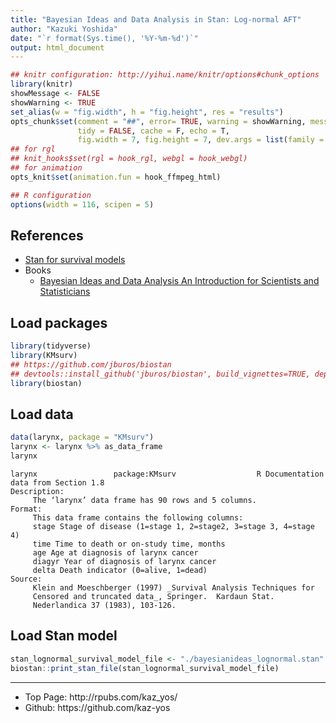```yaml
---
title: "Bayesian Ideas and Data Analysis in Stan: Log-normal AFT"
author: "Kazuki Yoshida"
date: "`r format(Sys.time(), '%Y-%m-%d')`"
output: html_document
---
```


```r
## knitr configuration: http://yihui.name/knitr/options#chunk_options
library(knitr)
showMessage <- FALSE
showWarning <- TRUE
set_alias(w = "fig.width", h = "fig.height", res = "results")
opts_chunk$set(comment = "##", error= TRUE, warning = showWarning, message = showMessage,
               tidy = FALSE, cache = F, echo = T,
               fig.width = 7, fig.height = 7, dev.args = list(family = "sans"))
## for rgl
## knit_hooks$set(rgl = hook_rgl, webgl = hook_webgl)
## for animation
opts_knit$set(animation.fun = hook_ffmpeg_html)

## R configuration
options(width = 116, scipen = 5)
```


## References
- [Stan for survival models](https://discourse.mc-stan.org/t/stan-for-survival-models/4146)
- Books
  - [Bayesian Ideas and Data Analysis An Introduction for Scientists and Statisticians](http://blogs.oregonstate.edu/bida/)


## Load packages

```r
library(tidyverse)
library(KMsurv)
## https://github.com/jburos/biostan
## devtools::install_github('jburos/biostan', build_vignettes=TRUE, dependencies=TRUE)
library(biostan)
```


## Load data

```r
data(larynx, package = "KMsurv")
larynx <- larynx %>% as_data_frame
larynx
```

```
larynx                 package:KMsurv                  R Documentation
data from Section 1.8
Description:
     The ‘larynx’ data frame has 90 rows and 5 columns.
Format:
     This data frame contains the following columns:
     stage Stage of disease (1=stage 1, 2=stage2, 3=stage 3, 4=stage 4)
     time Time to death or on-study time, months
     age Age at diagnosis of larynx cancer
     diagyr Year of diagnosis of larynx cancer
     delta Death indicator (0=alive, 1=dead)
Source:
     Klein and Moeschberger (1997) _Survival Analysis Techniques for
     Censored and truncated data_, Springer.  Kardaun Stat.
     Nederlandica 37 (1983), 103-126.
```


## Load Stan model

```r
stan_lognormal_survival_model_file <- "./bayesianideas_lognormal.stan"
biostan::print_stan_file(stan_lognormal_survival_model_file)
```



--------------------
- Top Page: http://rpubs.com/kaz_yos/
- Github: https://github.com/kaz-yos
